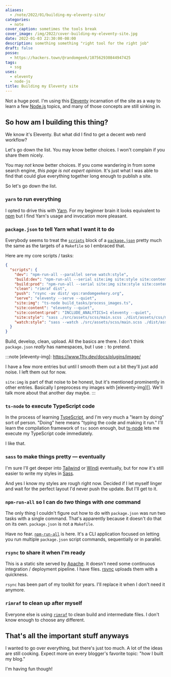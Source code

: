 ```yaml
---
aliases:
  - /note/2022/01/building-my-eleventy-site/
categories:
  - note
cover_caption: sometimes the tools break
cover_image: /img/2022/cover-building-my-eleventy-site.jpg
date: 2022-01-03 22:30:00-08:00
description: something something "right tool for the right job"
draft: false
posse:
  - https://hackers.town/@randomgeek/107562930844947425
tags:
  - ssg
uses:
  - eleventy
  - node-js
title: Building my Eleventy site
---
```


[Eleventy]: https://11ty.dev
[Node.js]: https://nodejs.org

Not a huge post. I'm using this [Eleventy][] incarnation of the site as a way
to learn a few [Node.js][] topics, and many of those concepts are still sinking
in.

## So how am I building this thing?

We know it's Eleventy. But what did I find to get a decent web nerd workflow?

Let's go down the list. You may know better choices. I won't complain if you
share them nicely.

You may *not* know better choices. If you come wandering in from some search
engine, *this page is not expert opinion.* It's just what I was able to find
that could glue everything together long enough to publish a site.

So let's go down the list.

### `yarn` to run everything

[Yarn]: https://yarnpkg.com
[npm]: https://docs.npmjs.com/cli/v8

I opted to drive this with [Yarn][]. For my beginner brain it looks equivalent
to [npm][] but I find Yarn's usage and invocation more pleasant.

### `package.json` to tell Yarn what I want it to do

[`scripts`]: https://docs.npmjs.com/cli/v8/configuring-npm/package-json#scripts
[`package.json`]: https://docs.npmjs.com/cli/v8/configuring-npm/package-json

Everybody seems to treat the [`scripts`][] block of a [`package.json`][] pretty
much the same as the targets of a `Makefile` so I embraced that.

Here are my core scripts / tasks:

```json
{
  "scripts": {
    "dev": "npm-run-all --parallel serve watch:style",
    "build:dev": "npm-run-all --serial site:img site:style site:content",
    "build:prod": "npm-run-all --serial site:img site:style site:content:prod",
    "clean": "rimraf dist",
    "push": "rsync -av dist/ vps:randomgeekery.org",
    "serve": "eleventy --serve --quiet",
    "site:img": "ts-node build_tasks/process_images.ts",
    "site:content": "eleventy --quiet",
    "site:content:prod": "INCLUDE_ANALYTICS=1 eleventy --quiet",
    "site:style": "sass ./src/assets/scss/main.scss ./dist/assets/css/main.css",
    "watch:style": "sass --watch ./src/assets/scss/main.scss ./dist/assets/css/main.css"
  }
}
```

Build, develop, clean, upload. All the basics are there. I don't think
`package.json` *really* has namespaces, but I use `:` to pretend.


:::note
[eleventy-img]: https://www.11ty.dev/docs/plugins/image/

I have a few more entries but until I smooth them out a bit they'll just add
noise. I left them out for now.

`site:img` is part of that noise to be honest, but it's mentioned prominently
in other entries. Basically I preprocess my images with [eleventy-img][]. We'll
talk more about that another day maybe.
:::

### `ts-node` to execute TypeScript code

[TypeScript]: https://www.typescriptlang.org
[ts-node]: https://typestrong.org/ts-node/

In the process of learning [TypeScript][], and I'm very much a "learn by doing"
sort of person. "Doing" here means "typing the code and making it run." I'll
learn the compilation framework of `tsc` soon enough, but [ts-node][] lets me
execute my TypeScript code immediately.

I like that.

### `sass` to make things pretty — eventually

[Tailwind]: https://tailwindcss.com
[Windi]: https://windicss.org
[Sass]: https://sass-lang.com

I'm sure I'll get deeper into [Tailwind][] or [Windi][] eventually, but for now
it's still easier to write my styles in [Sass][].

And yes I know my styles are rough right now. Decided if I let myself linger
and wait for the perfect layout I'd never push the update. But I'll get to it.

### `npm-run-all` so I can do *two* things with *one* command

[`npm-run-all`]: https://github.com/mysticatea/npm-run-all

The only thing I couldn't figure out how to do with `package.json` was run two
tasks with a single command. That's apparently because it doesn't do that on
its own. `package.json` is not a `Makefile`.

Have no fear. [`npm-run-all`][] is here. It's a CLI application focused on
letting you run multiple `package.json` script commands, sequentially or in
parallel.

### `rsync` to share it when I'm ready

[rsync]: https://rsync.samba.org
[Apache]: https://httpd.apache.org

This is a static site served by [Apache][]. It doesn't need some continuous
integration / deployment pipeline. I have files. [rsync][] uploads them with a
quickness.

`rsync` has been part of my toolkit for years. I'll replace it when I don't
need it anymore.

### `rimraf` to clean up after myself

[`rimraf`]: https://github.com/isaacs/rimraf

Everyone else is using [`rimraf`][] to clean build and intermediate files. I
don't know enough to choose any different.

## That's all the important stuff anyways

I wanted to go over everything, but there's just too much. A lot of the ideas
are still cooking. Expect more on every blogger's favorite topic: "how I built
my blog."

I'm having fun though!
